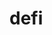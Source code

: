 # defi


<ul className="grid grid-cols-1 md:grid-cols-2 lg:grid-cols-3 xl:grid-cols-4 gap-4 -ml-6">
<ReferenceCard
    title="Anchor Data"
    description="Returns anchor protocol earnings data of a certain terra address"
    url="/sdk/reference/crypto/defi/anchor_data"
    chevron={false}
/>
<ReferenceCard
    title="Aterra"
    description="Returns historical data of an asset in a certain terra address"
    url="/sdk/reference/crypto/defi/aterra"
    chevron={false}
/>
<ReferenceCard
    title="Ayr"
    description="Displays the 30-day history of the Anchor Yield Reserve."
    url="/sdk/reference/crypto/defi/ayr"
    chevron={false}
/>
<ReferenceCard
    title="Dtvl"
    description="Returns information about historical tvl of a defi protocol."
    url="/sdk/reference/crypto/defi/dtvl"
    chevron={false}
/>
<ReferenceCard
    title="Gacc"
    description="Get terra blockchain account growth history [Source: https://fcd.terra.dev/swagger]"
    url="/sdk/reference/crypto/defi/gacc"
    chevron={false}
/>
<ReferenceCard
    title="Gdapps"
    description="Display top dApps (in terms of TVL) grouped by chain."
    url="/sdk/reference/crypto/defi/gdapps"
    chevron={false}
/>
<ReferenceCard
    title="Gov Proposals"
    description="Get terra blockchain governance proposals list [Source: https://fcd.terra.dev/swagger]"
    url="/sdk/reference/crypto/defi/gov_proposals"
    chevron={false}
/>
<ReferenceCard
    title="Ldapps"
    description="Returns information about listed DeFi protocols, their current TVL and changes to it in the last hour/day/week."
    url="/sdk/reference/crypto/defi/ldapps"
    chevron={false}
/>
<ReferenceCard
    title="Luna Supply"
    description="Get supply history of the Terra ecosystem"
    url="/sdk/reference/crypto/defi/luna_supply"
    chevron={false}
/>
<ReferenceCard
    title="Newsletters"
    description="Scrape all substack newsletters from url list."
    url="/sdk/reference/crypto/defi/newsletters"
    chevron={false}
/>
<ReferenceCard
    title="Sinfo"
    description="Get staking info for provided terra account [Source: https://fcd.terra.dev/swagger]"
    url="/sdk/reference/crypto/defi/sinfo"
    chevron={false}
/>
<ReferenceCard
    title="Sratio"
    description="Get terra blockchain staking ratio history [Source: https://fcd.terra.dev/swagger]"
    url="/sdk/reference/crypto/defi/sratio"
    chevron={false}
/>
<ReferenceCard
    title="Sreturn"
    description="Get terra blockchain staking returns history [Source: https://fcd.terra.dev/v1]"
    url="/sdk/reference/crypto/defi/sreturn"
    chevron={false}
/>
<ReferenceCard
    title="Stvl"
    description="Returns historical values of the total sum of TVLs from all listed protocols."
    url="/sdk/reference/crypto/defi/stvl"
    chevron={false}
/>
<ReferenceCard
    title="Validators"
    description="Get information about terra validators [Source: https://fcd.terra.dev/swagger]"
    url="/sdk/reference/crypto/defi/validators"
    chevron={false}
/>
<ReferenceCard
    title="Vaults"
    description="Get DeFi Vaults Information. DeFi Vaults are pools of funds with an assigned strategy which main goal is to"
    url="/sdk/reference/crypto/defi/vaults"
    chevron={false}
/>
</ul>
